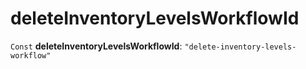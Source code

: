 
# deleteInventoryLevelsWorkflowId

 `Const` **deleteInventoryLevelsWorkflowId**: `"delete-inventory-levels-workflow"`
